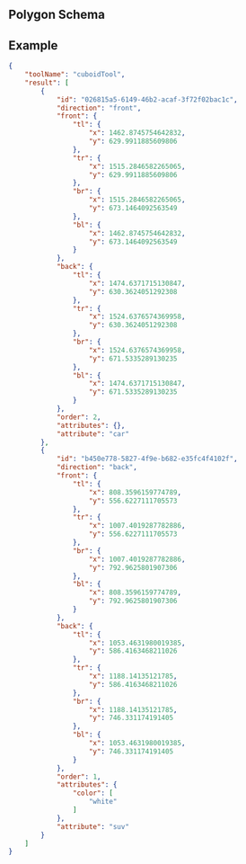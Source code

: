 
## Polygon Schema

<JsonSchemaTable schema={jsonschema} />

## Example

```json
{
    "toolName": "cuboidTool",
    "result": [
        {
            "id": "026815a5-6149-46b2-acaf-3f72f02bac1c",
            "direction": "front",
            "front": {
                "tl": {
                    "x": 1462.8745754642832,
                    "y": 629.9911885609806
                },
                "tr": {
                    "x": 1515.2846582265065,
                    "y": 629.9911885609806
                },
                "br": {
                    "x": 1515.2846582265065,
                    "y": 673.1464092563549
                },
                "bl": {
                    "x": 1462.8745754642832,
                    "y": 673.1464092563549
                }
            },
            "back": {
                "tl": {
                    "x": 1474.6371715130847,
                    "y": 630.3624051292308
                },
                "tr": {
                    "x": 1524.6376574369958,
                    "y": 630.3624051292308
                },
                "br": {
                    "x": 1524.6376574369958,
                    "y": 671.5335289130235
                },
                "bl": {
                    "x": 1474.6371715130847,
                    "y": 671.5335289130235
                }
            },
            "order": 2,
            "attributes": {},
            "attribute": "car"
        },
        {
            "id": "b450e778-5827-4f9e-b682-e35fc4f4102f",
            "direction": "back",
            "front": {
                "tl": {
                    "x": 808.3596159774789,
                    "y": 556.6227111705573
                },
                "tr": {
                    "x": 1007.4019287782886,
                    "y": 556.6227111705573
                },
                "br": {
                    "x": 1007.4019287782886,
                    "y": 792.9625801907306
                },
                "bl": {
                    "x": 808.3596159774789,
                    "y": 792.9625801907306
                }
            },
            "back": {
                "tl": {
                    "x": 1053.4631980019385,
                    "y": 586.4163468211026
                },
                "tr": {
                    "x": 1188.14135121785,
                    "y": 586.4163468211026
                },
                "br": {
                    "x": 1188.14135121785,
                    "y": 746.331174191405
                },
                "bl": {
                    "x": 1053.4631980019385,
                    "y": 746.331174191405
                }
            },
            "order": 1,
            "attributes": {
                "color": [
                    "white"
                ]
            },
            "attribute": "suv"
        }
    ]
}
```
